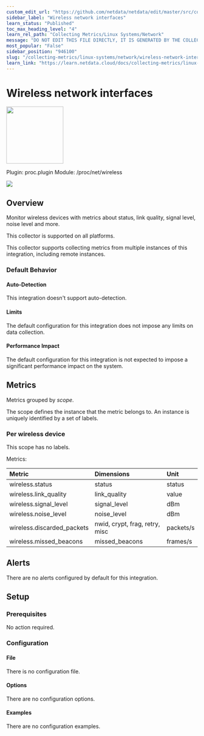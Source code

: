 ```yaml
---
custom_edit_url: "https://github.com/netdata/netdata/edit/master/src/collectors/proc.plugin/metadata.yaml"
sidebar_label: "Wireless network interfaces"
learn_status: "Published"
toc_max_heading_level: "4"
learn_rel_path: "Collecting Metrics/Linux Systems/Network"
message: "DO NOT EDIT THIS FILE DIRECTLY, IT IS GENERATED BY THE COLLECTOR'S metadata.yaml FILE"
most_popular: "False"
sidebar_position: "946100"
slug: "/collecting-metrics/linux-systems/network/wireless-network-interfaces"
learn_link: "https://learn.netdata.cloud/docs/collecting-metrics/linux-systems/network/wireless-network-interfaces"
---
```



# Wireless network interfaces


<img src="https://netdata.cloud/img/network-wired.svg" width="150"/>


Plugin: proc.plugin
Module: /proc/net/wireless

<img src="https://img.shields.io/badge/maintained%20by-Netdata-%2300ab44" />

## Overview

Monitor wireless devices with metrics about status, link quality, signal level, noise level and more.



This collector is supported on all platforms.

This collector supports collecting metrics from multiple instances of this integration, including remote instances.


### Default Behavior

#### Auto-Detection

This integration doesn't support auto-detection.

#### Limits

The default configuration for this integration does not impose any limits on data collection.

#### Performance Impact

The default configuration for this integration is not expected to impose a significant performance impact on the system.


## Metrics

Metrics grouped by *scope*.

The scope defines the instance that the metric belongs to. An instance is uniquely identified by a set of labels.



### Per wireless device



This scope has no labels.

Metrics:

| Metric | Dimensions | Unit |
|:------|:----------|:----|
| wireless.status | status | status |
| wireless.link_quality | link_quality | value |
| wireless.signal_level | signal_level | dBm |
| wireless.noise_level | noise_level | dBm |
| wireless.discarded_packets | nwid, crypt, frag, retry, misc | packets/s |
| wireless.missed_beacons | missed_beacons | frames/s |



## Alerts

There are no alerts configured by default for this integration.


## Setup

### Prerequisites

No action required.

### Configuration

#### File

There is no configuration file.
#### Options



There are no configuration options.

#### Examples
There are no configuration examples.


